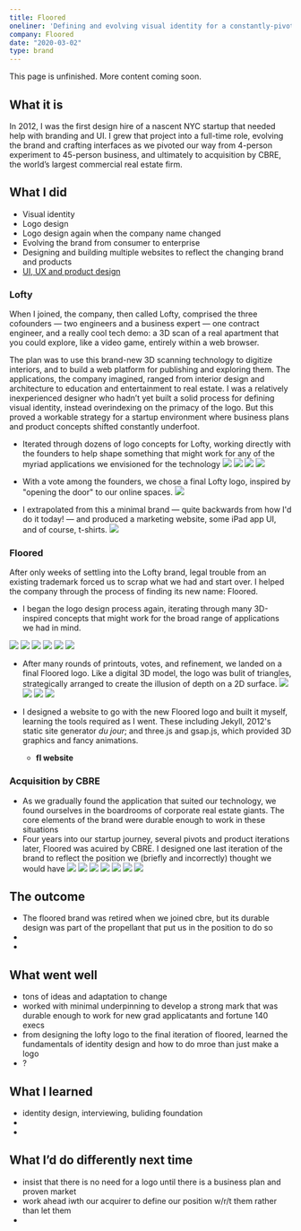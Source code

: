 ```yaml
---
title: Floored
oneliner: 'Defining and evolving visual identity for a constantly-pivoting startup that brought online 3D to the world of enterprise commercial real estate'
company: Floored
date: "2020-03-02"
type: brand
---
```


<p className="bigText">This page is unfinished. More content coming soon.</p>

## What it is

<p className="bigText"> In 2012, I was the first design hire of a nascent NYC startup that needed help with branding and UI. I grew that project into a full-time role, evolving the brand and crafting interfaces as we pivoted our way from 4-person experiment to 45-person business, and ultimately to acquisition by CBRE, the world’s largest commercial real estate firm.</p>

## What I did

<TagList className="compact">

- Visual identity
- Logo design
- Logo design again when the company name changed
- Evolving the brand from consumer to enterprise
- Designing and building multiple websites to reflect the changing brand and products
- [UI, UX and product design](/floored-ui)

</TagList>

### Lofty

<p className="bigText">When I joined, the company, then called Lofty, comprised the three cofounders — two engineers and a business expert — one contract engineer, and a really cool tech demo: a 3D scan of a real apartment that you could explore, like a video game, entirely within a web browser.</p>

The plan was to use this brand-new 3D scanning technology to digitize interiors, and to build a web platform for publishing and exploring them. The applications, the company imagined, ranged from interior design and architecture to education and entertainment to real estate. I was a relatively inexperienced designer who hadn’t yet built a solid process for defining visual identity, instead overindexing on the primacy of the logo. But this proved a workable strategy for a startup environment where business plans and product concepts shifted constantly underfoot.

- Iterated through dozens of logo concepts for Lofty, working directly with the founders to help shape something that might work for any of the myriad applications we envisioned for the technology
    ![](https://firebasestorage.googleapis.com/v0/b/firescript-577a2.appspot.com/o/imgs%2Fapp%2Fjakezien%2Fxrz0VTJhRA.png?alt=media&token=7bc2fbc7-5c8e-4ffa-a9ab-47e9072ee07f)
    ![](https://firebasestorage.googleapis.com/v0/b/firescript-577a2.appspot.com/o/imgs%2Fapp%2Fjakezien%2FPjvp8QJ1JM.png?alt=media&token=18fdb2d9-56ae-4061-8889-4bf3ef5d1f21)
    ![](https://firebasestorage.googleapis.com/v0/b/firescript-577a2.appspot.com/o/imgs%2Fapp%2Fjakezien%2FudOFSaWGEp.png?alt=media&token=6657c29b-8ead-4649-85e4-9bf039f86baa)
    ![](https://firebasestorage.googleapis.com/v0/b/firescript-577a2.appspot.com/o/imgs%2Fapp%2Fjakezien%2FO_kMplWOVn.png?alt=media&token=935c66b8-eff7-451b-9df2-5f5b919c6cc3)

- With a vote among the founders, we chose a final Lofty logo, inspired by "opening the door" to our online spaces.
    ![](https://firebasestorage.googleapis.com/v0/b/firescript-577a2.appspot.com/o/imgs%2Fapp%2Fjakezien%2FHsd_66n8iI.png?alt=media&token=9faf1003-14f9-4584-964d-cb3312ca3e0c)

- I extrapolated from this a minimal brand — quite backwards from how I'd do it today! — and produced a marketing website, some iPad app UI, and of course, t-shirts.
    ![](https://firebasestorage.googleapis.com/v0/b/firescript-577a2.appspot.com/o/imgs%2Fapp%2Fjakezien%2Fv3J-slC73Y.jpg?alt=media&token=afe42c05-f6f5-44c8-bd39-bca00342d0d6)


### Floored

<p className="bigText">After only weeks of settling into the Lofty brand, legal trouble from an existing trademark forced us to scrap what we had and start over. I helped the company through the process of finding its new name: Floored.</p>

- I began the logo design process again, iterating through many 3D-inspired concepts that might work for the broad range of applications we had in mind.

![](https://firebasestorage.googleapis.com/v0/b/firescript-577a2.appspot.com/o/imgs%2Fapp%2Fjakezien%2Fe21o1pi-5W.png?alt=media&token=9e65d14b-213f-43fe-bd30-b43a6f8c74a7)
![](https://firebasestorage.googleapis.com/v0/b/firescript-577a2.appspot.com/o/imgs%2Fapp%2Fjakezien%2FrKwlO5O6l0.png?alt=media&token=eb72f254-7104-4ef8-b2b2-678ad28cdd6d)
![](https://firebasestorage.googleapis.com/v0/b/firescript-577a2.appspot.com/o/imgs%2Fapp%2Fjakezien%2FGictlOgvSq.png?alt=media&token=e85ea91f-c605-4ff5-8b38-cca5e8529380)
![](https://firebasestorage.googleapis.com/v0/b/firescript-577a2.appspot.com/o/imgs%2Fapp%2Fjakezien%2FcsKwwTno6_.png?alt=media&token=15c9dd0c-ff55-475a-b225-d6298baaf494)
![](https://firebasestorage.googleapis.com/v0/b/firescript-577a2.appspot.com/o/imgs%2Fapp%2Fjakezien%2FfKv8PD-Cpu.png?alt=media&token=49bb2029-dc84-405a-9348-5455851802c2)
![](https://firebasestorage.googleapis.com/v0/b/firescript-577a2.appspot.com/o/imgs%2Fapp%2Fjakezien%2FtGKQuJ4KCG.png?alt=media&token=e9d48ffc-1535-4275-9295-15e2061257df)

- After many rounds of printouts, votes, and refinement, we landed on a final Floored logo. Like a digital 3D model, the logo was bulit of triangles, strategically arranged to create the illusion of depth on a 2D surface. 
![](https://firebasestorage.googleapis.com/v0/b/firescript-577a2.appspot.com/o/imgs%2Fapp%2Fjakezien%2FTvT6Zpi18C.png?alt=media&token=1e0b6484-4ab3-4863-b838-d71263c6cd46)
![](https://firebasestorage.googleapis.com/v0/b/firescript-577a2.appspot.com/o/imgs%2Fapp%2Fjakezien%2FZ0zyQpPggk.png?alt=media&token=2d081861-2979-4721-bc6f-d9d2da7a5311)
![](https://firebasestorage.googleapis.com/v0/b/firescript-577a2.appspot.com/o/imgs%2Fapp%2Fjakezien%2FIPIR5vhVLO.png?alt=media&token=26931e88-2670-4b51-a1d0-9390ed0cc568)
![](https://firebasestorage.googleapis.com/v0/b/firescript-577a2.appspot.com/o/imgs%2Fapp%2Fjakezien%2FIdXx022cSd.png?alt=media&token=2cfa5fb2-39ea-44fd-99b1-7042ff52c71b)
    
- I designed a website to go with the new Floored logo and built it myself, learning the tools required as I went. These including Jekyll, 2012's static site generator _du jour_; and three.js and gsap.js, which provided 3D graphics and fancy animations.
    - **fl website**

### Acquisition by CBRE
- As we gradually found the application that suited our technology, we found ourselves in the boardrooms of corporate real estate giants. The core elements of the brand were durable enough to work in these situations
- Four years into our startup journey, several pivots and product iterations later, Floored was acuired by CBRE. I designed one last iteration of the brand to reflect the position we (briefly and incorrectly) thought we would have
![](https://firebasestorage.googleapis.com/v0/b/firescript-577a2.appspot.com/o/imgs%2Fapp%2Fjakezien%2Fvy4_-Gze6v.png?alt=media&token=74e01907-2182-46e2-8f31-d77568bbd810)
![](https://firebasestorage.googleapis.com/v0/b/firescript-577a2.appspot.com/o/imgs%2Fapp%2Fjakezien%2FSN4mzQZnXq.png?alt=media&token=268d1b4a-a064-4afc-8d3d-7bd803a8c933)
![](https://firebasestorage.googleapis.com/v0/b/firescript-577a2.appspot.com/o/imgs%2Fapp%2Fjakezien%2FMSo7E0ZbaF.png?alt=media&token=f5871739-6b5a-4d4a-838d-e3c1f07807ba)
![](https://firebasestorage.googleapis.com/v0/b/firescript-577a2.appspot.com/o/imgs%2Fapp%2Fjakezien%2F6Z-3kCSUx0.png?alt=media&token=f9f4a487-987d-4599-a666-170228e8be19)
![](https://firebasestorage.googleapis.com/v0/b/firescript-577a2.appspot.com/o/imgs%2Fapp%2Fjakezien%2Fx_ZVnych28.png?alt=media&token=4c7c4c0a-b99f-4f02-ad67-fdab645515ac)
![](https://firebasestorage.googleapis.com/v0/b/firescript-577a2.appspot.com/o/imgs%2Fapp%2Fjakezien%2FMA726cmJFq.png?alt=media&token=2229172c-c22e-4ee9-bfc0-27135fad28fa)
![](https://firebasestorage.googleapis.com/v0/b/firescript-577a2.appspot.com/o/imgs%2Fapp%2Fjakezien%2FECJb2s2cNf.png?alt=media&token=93f18330-ee38-4ceb-84a2-358d9818006c)

## The outcome
- The floored brand was retired when we joined cbre, but its durable design was part of the propellant that put us in the position to do so
-
-

## What went well
- tons of ideas and adaptation to change
- worked with minimal underpinning to develop a strong mark that was durable enough to work for new grad applicatants and fortune 140 execs 
- from designing the lofty logo to the final iteration of floored, learned the fundamentals of identity design and how to do mroe than just make a logo
- ?

## What I learned
- identity design, interviewing, buliding foundation
- 
- 

## What I’d do differently next time
- insist that there is no need for a logo until there is a business plan and proven market
- work ahead iwth our acquirer to define our position w/r/t them rather than let them 
-
